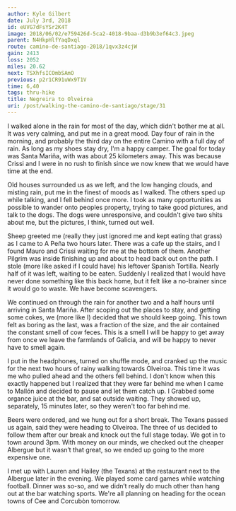 ```yaml
---
author: Kyle Gilbert
date: July 3rd, 2018
id: eUVG7dFsYSr2K4T
image: 2018/06/02/e759426d-5ca2-4018-9baa-d3b9b3ef64c3.jpeg
parent: N4HkpHlfYaqDxql
route: camino-de-santiago-2018/1qvx3z4cjW
gain: 2413
loss: 2052
miles: 20.62
next: TSXhfsICOmbSAmO
previous: p2r1CR91uWx9T1V
time: 6,40
tags: thru-hike
title: Negreira to Olveiroa
uri: /post/walking-the-camino-de-santiago/stage/31
---
```


<Stats />

<Route />

I walked alone in the rain for most of the day, which didn't bother me at all.
It was very calming, and put me in a great mood. Day four of rain in the
morning, and probably the third day on the entire Camino with a full day of
rain. As long as my shoes stay dry, I'm a happy camper. The goal for today was
Santa Mariña, with was about 25 kilometers away. This was because Crissi and I
were in no rush to finish since we now knew that we would have time at the end.

Old houses surrounded us as we left, and the low hanging clouds, and misting
rain, put me in the finest of moods as I walked. The others sped up while
talking, and I fell behind once more. I took as many opportunities as possible
to wander onto peoples property, trying to take good pictures, and talk to the
dogs. The dogs were unresponsive, and couldn't give two shits about me, but
the pictures, I think, turned out well.

Sheep greeted me (really they just ignored me and kept eating that grass) as I
came to A Peña two hours later. There was a cafe up the stairs, and I found
Mauro and Crissi waiting for me at the bottom of them. Another Pilgrim was
inside finishing up and about to head back out on the path. I stole
(more like asked if I could have) his leftover Spanish Tortilla. Nearly half of
it was left, waiting to be eaten. Suddenly I realized that I would have never
done something like this back home, but it felt like a no-brainer since it
would go to waste. We have become scavengers.

We continued on through the rain for another two and a half hours until
arriving in Santa Mariña. After scoping out the places to stay, and getting
some cokes, we (more like I) decided that we should keep going. This town felt
as boring as the last, was a fraction of the size, and the air contained the
constant smell of cow feces. This is a smell I will be happy to get away from
once we leave the farmlands of Galicia, and will be happy to never have to
smell again.

I put in the headphones, turned on shuffle mode, and cranked up the music for
the next two hours of rainy walking towards Olveiroa. This time it was me who
pulled ahead and the others fell behind. I don't know when this exactly happened
but I realized that they were far behind me when I came to Mallón and decided to
pause and let them catch up. I Grabbed some organce juice at the bar, and sat
outside waiting. They showed up, separately, 15 minutes later, so they weren't
too far behind me.

Beers were ordered, and we hung out for a short break. The Texans passed us
again, said they were heading to Olveiroa. The three of us decided to follow
them after our break and knock out the full stage today. We got in to town
around 3pm. With money on our minds, we checked out the cheaper Albergue but
it wasn’t that great, so we ended up going to the more expensive one.

I met up with Lauren and Hailey (the Texans) at the restaurant next to the
Albergue later in the evening. We played some card games while watching
football. Dinner was so-so, and we didn’t really do much other than hang out
at the bar watching sports. We're all planning on heading for the ocean towns of
Cee and Corcubòn tomorrow.

